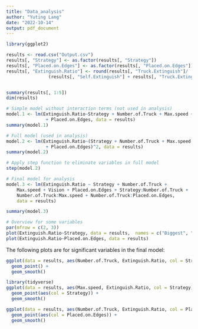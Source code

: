 ```yaml
---
title: "Data_analysis"
author: "Yuting Lang"
date: "2022-10-14"
output: pdf_document
---
```

```r
library(ggplot2)
```

```r
results <- read.csv("Output.csv")
results[, "Strategy"] <- as.factor(results[, "Strategy"])
results[, "Placed.on.Edges"] <- as.factor(results[, "Placed.on.Edges"])
results[, "Extinguish.Ratio"] <- round(results[, "Truck.Extinguish"]/
                (results[, "Self.Extinguish"] + results[, "Truck.Extinguish"]), 4)


summary(results[, 1:5])
dim(results)
```



```r
# Simple model without interaction terms (not used in analysis)
model.1 <- lm(Extinguish.Ratio~Strategy + Number.of.Truck + Max.speed + Vision
               + Placed.on.Edges, data = results)
summary(model.1)
```

```r
# Full model (used in analysis)
model.2 <- lm(Extinguish.Ratio~(Strategy + Number.of.Truck + Max.speed + Vision
               + Placed.on.Edges)^2, data = results)
summary(model.2)
```

```r
# Apply step function to eliminate variables in full model
step(model.2)
```

```r
# Final model for analysis
model.3 <- lm(Extinguish.Ratio ~ Strategy + Number.of.Truck + 
    Max.speed + Vision + Placed.on.Edges + Strategy:Number.of.Truck + 
    Number.of.Truck:Max.speed + Number.of.Truck:Placed.on.Edges, 
    data = results)

summary(model.3)
```



```r
# Overview for some variables
par(mfrow = c(2, 3))
plot(Extinguish.Ratio~Strategy, data = results,  names = c("Biggest", "Closest", "Parallel "))
plot(Extinguish.Ratio~Placed.on.Edges, data = results)
```

The following plots are for significant variables in the final model:
```r
ggplot(data = results, aes(Number.of.Truck, Extinguish.Ratio, col = Strategy)) +
  geom_point() +
  geom_smooth()
```

```r
library(tidyverse)
ggplot(data = results, aes(Max.speed, Extinguish.Ratio, col = Strategy)) +
  geom_point(aes(col = Strategy)) +
  geom_smooth()
```

```r
ggplot(data = results, aes(Number.of.Truck, Extinguish.Ratio, col = Placed.on.Edges)) +
  geom_point(aes(col = Placed.on.Edges)) +
  geom_smooth()
```

